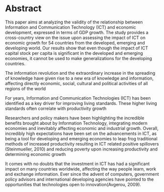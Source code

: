 # Abstract 

This paper aims at analyzing the validity of the relationship between Information and Communication Technology (ICT) and economic development, expressed in terms of GDP growth. The study provides a cross-country view on the issue upon assessing the impact of ICT on economic growth for 54 countries from the developed, emerging and developing world. Our results show that even though the impact of ICT capital stock per capita is significant in the developed and emerging economies, it cannot be used to make generalizations for the developing countries.

The information revolution and the extraordinary increase in the spreading of knowledge have given rise to a new era of knowledge and information, affecting directly economic, social, cultural and political activities of all regions of the world

For years, Information and Communication Technologies (ICT) has been identified as a key driver for improving living standards. These higher living standards often correlate with productivity growth

Researchers and policy makers have been highlighting the incredible benefits brought about by Information Technology, integrating modern economies and inevitably affecting economic and industrial growth. Overall, incredibly high expectations have been set on the advancements in ICT, as being a tool for developing and emerging economies to leap frog traditional methods of increased productivity resulting in ICT related positive spillovers (Steinmueller, 2010) and reducing poverty upon increasing productivity and determining economic growth

It comes with no doubts that the investment in ICT has had a significant impact on many countries worldwide, affecting the way people learn, work and exchange information. Ever since the advent of computers, government policy advisors and international developing agencies have pointed to the opportunities that technologies open to innovation(Avgerou, 2009).
